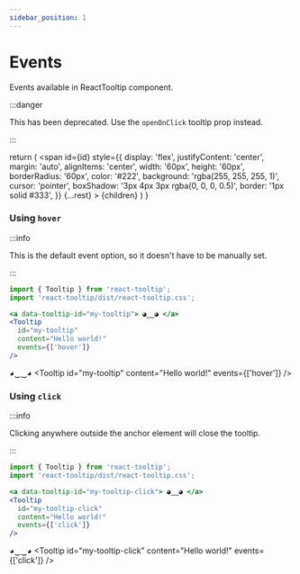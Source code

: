 ```yaml
---
sidebar_position: 1
---
```


# Events

Events available in ReactTooltip component.

:::danger

This has been deprecated. Use the `openOnClick` tooltip prop instead.

:::


  return (
    <span
      id={id}
      style={{
        display: 'flex',
        justifyContent: 'center',
        margin: 'auto',
        alignItems: 'center',
        width: '60px',
        height: '60px',
        borderRadius: '60px',
        color: '#222',
        background: 'rgba(255, 255, 255, 1)',
        cursor: 'pointer',
        boxShadow: '3px 4px 3px rgba(0, 0, 0, 0.5)',
        border: '1px solid #333',
      }}
      {...rest}
    >
      {children}
    </span>
  )
}

### Using `hover`

:::info

This is the default event option, so it doesn't have to be manually set.

:::

```jsx
import { Tooltip } from 'react-tooltip';
import 'react-tooltip/dist/react-tooltip.css';

<a data-tooltip-id="my-tooltip"> ◕‿‿◕ </a>
<Tooltip 
  id="my-tooltip"
  content="Hello world!"
  events={['hover']}
/>
```

<TooltipAnchor data-tooltip-id="my-tooltip">◕‿‿◕</TooltipAnchor>
<Tooltip
  id="my-tooltip"
  content="Hello world!"
  events={['hover']}
/>

### Using `click`

:::info

Clicking anywhere outside the anchor element will close the tooltip.

:::

```jsx
import { Tooltip } from 'react-tooltip';
import 'react-tooltip/dist/react-tooltip.css';

<a data-tooltip-id="my-tooltip-click"> ◕‿‿◕ </a>
<Tooltip 
  id="my-tooltip-click"
  content="Hello world!"
  events={['click']}
/>
```

<TooltipAnchor data-tooltip-id="my-tooltip-click">◕‿‿◕</TooltipAnchor>
<Tooltip
  id="my-tooltip-click"
  content="Hello world!"
  events={['click']}
/>
